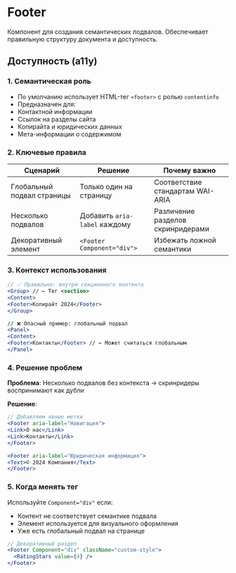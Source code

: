<Overview>

# Footer

Компонент для создания семантических подвалов. Обеспечивает правильную структуру документа и доступность.

</Overview>

## Доступность (a11y)

### 1. Семантическая роль

- По умолчанию использует HTML-тег `<footer>` с ролью `contentinfo`
- Предназначен для:
- Контактной информации
- Ссылок на разделы сайта
- Копирайта и юридических данных
- Мета-информации о содержимом

### 2. Ключевые правила

| Сценарий                   | Решение                       | Почему важно                      |
| -------------------------- | ----------------------------- | --------------------------------- |
| Глобальный подвал страницы | Только один на страницу       | Соответствие стандартам WAI-ARIA  |
| Несколько подвалов         | Добавить `aria-label` каждому | Различение разделов скринридерами |
| Декоративный элемент       | `<Footer Component="div">`    | Избежать ложной семантики         |

### 3. Контекст использования

```jsx
// ✅ Правильно: внутри секционного контента
<Group> // ← Тег <section>
<Content>
<Footer>Копирайт 2024</Footer>
</Group>

// ❌ Опасный пример: глобальный подвал
<Panel>
<Content>
<Footer>Контакты</Footer> // ← Может считаться глобальным
</Panel>
```

### 4. Решение проблем

**Проблема**:
Несколько подвалов без контекста → скринридеры воспринимают как дубли

**Решение**:

```jsx
// Добавляем явные метки
<Footer aria-label="Навигация">
<Link>О нас</Link>
<Link>Контакты</Link>
</Footer>

<Footer aria-label="Юридическая информация">
<Text>© 2024 Компания</Text>
</Footer>
```

### 5. Когда менять тег

Используйте `Component="div"` если:

- Контент не соответствует семантике подвала
- Элемент используется для визуального оформления
- Уже есть глобальный подвал на странице

```jsx
// Декоративный раздел
<Footer Component="div" className="custom-style">
  <RatingStars value={4} />
</Footer>
```
